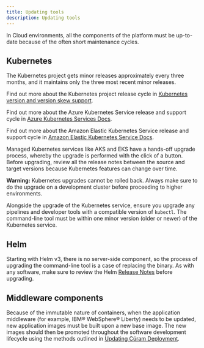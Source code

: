 ```yaml
---
title: Updating tools
description: Updating tools
---
```


In Cloud environments, all the components of the platform must be up-to-date because of the often short maintenance cycles.

## Kubernetes

The Kubernetes project gets minor releases approximately every three months, and it maintains only the three most recent minor releases.

<InlineNotification>

Find out more about the Kubernetes project release cycle in [Kubernetes version and version skew support](https://kubernetes.io/docs/setup/release/version-skew-policy/).

Find out more about the Azure Kubernetes Service release and support cycle in [Azure Kubernetes Services Docs](https://learn.microsoft.com/en-us/azure/aks/supported-kubernetes-versions?tabs=azure-cli).

Find out more about the Amazon Elastic Kubernetes Service release and support cycle in [Amazon Elastic Kubernetes Service Docs](https://docs.aws.amazon.com/eks/).

</InlineNotification>

Managed Kubernetes services like AKS and EKS have a hands-off upgrade process, whereby the upgrade is performed with the click of a button.
Before upgrading, review all the release notes between the source and target versions because Kubernetes features can change over time.

<InlineNotification kind='warning'>

**Warning:** Kubernetes upgrades cannot be rolled back. Always make sure to do the upgrade on a development cluster before proceeding to higher environments.

</InlineNotification>

Alongside the upgrade of the Kubernetes service, ensure you upgrade any pipelines and developer tools with a compatible version of `kubectl`. The command-line tool must be within one minor version (older or newer) of the Kubernetes service.

## Helm

Starting with Helm v3, there is no server-side component, so the process of upgrading the command-line tool is a case of replacing the binary.
As with any software, make sure to review the Helm [Release Notes](https://github.com/helm/helm/releases) before upgrading.

## Middleware components

Because of the immutable nature of containers, when the application middleware (for example, IBM® WebSphere® Liberty) needs to be updated, new application images must be built upon a new base image.
The new images should then be promoted throughout the software development lifecycle using the methods outlined in [Updating Cúram Deployment](/operations/updating_curam).
